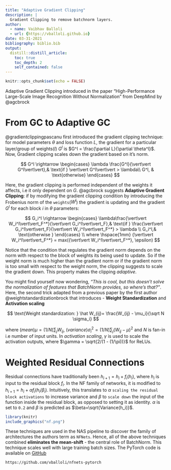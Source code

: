```yaml
---
title: "Adaptive Gradient Clipping"
description: |
  Gradient Clipping to remove batchnorm layers.
author:
  - name: Vaibhav Balloli
  - url: {https://vballoli.github.io}
date: 03-31-2021
bibliography: biblio.bib
output:
  distill::distill_article:
    toc: true
    toc_depth: 2
    self_contained: false
---
```

```r
knitr::opts_chunk$set(echo = FALSE)
```

Adaptive Gradient Clipping introduced in the paper "High-Performance Large-Scale Image Recognition Without Normalization" from DeepMind by @agcbrock

# From GC to Adaptive GC

@gradientclippingpascanu first introduced the gradient clipping technique: for model parameters $\theta$ and loss function $L$, the gradient for a particular layer/group of weights($l$) $G^l$ is $G^l = \frac{\partial L}{\partial \theta^l}$. Now, Gradient clipping scales down the gradient based on it's norm.

$$
G^l \rightarrow \begin{cases} \lambda \frac{G^l}{\vert\vert G^l\vert\vert},& \text{if } \vert\vert G^l\vert\vert > \lambda\\
    G^l,              & \text{otherwise} \end{cases}
$$

Here, the gradient clipping is performed independent of the weights it affects, i.e it only dependent on $G$. @agcbrock suggests **Adaptive Gradient Clipping**: if by modifying the gradient clipping condition by introducing the Frobenius norm of the `weights`($W^l$)  the gradient is updating and the gradient $G^l$ for each block $i$ in $\theta$ parameters:

$$
G_i^l \rightarrow \begin{cases} \lambda\frac{\vert\vert W_i^l\vert\vert_F^*}{\vert\vert G_i^l\vert\vert_F},& \text{if } \frac{\vert\vert G_i^l\vert\vert_F}{\vert\vert W_i^l\vert\vert_F^*} > \lambda \\ G_i^l,& \text{otherwise }  \end{cases}
\\
where \hspace{1mm} {\vert\vert W_i^l\vert\vert_F^*} = max({\vert\vert W_i^l\vert\vert_F^*}, \epsilon)
$$

Notice that the condition that regulates the gradient norm depends on the norm with respect to the block of weights its being used to update. So if the weight norm is much higher than the gradient norm or if the gradient norm is too small with respect to the weight norm, the clipping suggests to scale the gradient down. This property makes the clipping *adaptive*.

You might find yourself now wondering, *"This is cool, but this doesn't solve the normalization of features that BatchNorm provides, so where's that?"*. Here, the second trick adapted from a previous paper by the first author @weightstandardizationbrock that introduces - **Weight Standardization** and **Activation scaling**

$$
\text{Weight standardization: } \hat W_{ij}= \frac{W_{ij} - \mu_i}{\sqrt N \sigma_i}
$$

where $(mean)\mu = (1/N) \sum_j W_{ij}$, $(variance) \sigma_i^2 = (1/N)\sum_j (W_{ij} - \mu)^2$ and $N$ is fan-in i.e number of input units. In *activation scaling*, $\gamma$ is used to scale the activation outputs, where $\gamma = \sqrt{2/(1 - (1/\pi))}$ for ReLUs.

# Weighted Residual Connections 

Residual connections have traditionally been $h_{i+1} = h_i + f_i(h_i)$, where $h_i$ is input to the residual block $f_i$. In the NF family of networks, it is modified to $h_{i+1} = h_i + \alpha f_i(h_i/\beta_i)$. Intuitively, this translates to $\alpha$ `scaling the residual block activations` to increase variance and $\beta$ to `scale down` the input of the function inside the residual block, as opposed to setting it as identity. $\alpha$ is set to `0.2` and $\beta$ is predicted as $\beta=\sqrt{Variance(h_i)}$.

```r
library(knitr)
include_graphics("nf.png")
```

These techniques are used in the NAS pipeline to discover the family of architectures the authors term as `NFNets`. Hence, all of the above techniques combined __eliminates the mean-shift__ - the central role of BatchNorm. This technique scales well with large training batch sizes. The PyTorch code is available on [GitHub](https://github.com/vballoli/nfnets-pytorch)

`https://github.com/vballoli/nfnets-pytorch`
